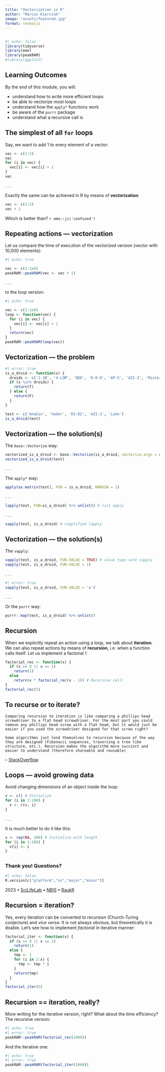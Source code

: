 ```yaml
---
title: "Vectorization in R"
author: "Marcin Kierczak"
image: "assets/featured.jpg"
format: revealjs
---
```


## {visibility="hidden"}

```r
#| echo: false
library(tidyverse)
library(emo)
library(peakRAM)
#library(ggplot2)
```

## Learning Outcomes

By the end of this module, you will:

- understand how to write more efficient loops
- be able to vectorize most loops
- understand how the `apply*` functions work
- be aware of the `purrr` package
- understand what a recursive call is

## The simplest of all `for` loops

Say, we want to add 1 to every element of a vector:

```r
vec <- c(1:5)
vec
for (i in vec) {
  vec[i] <- vec[i] + 1
}
vec
```

. . .

Exactly the same can be achieved in R by means of **vectorization**:

```r
vec <- c(1:5)
vec + 1
```

Which is better than? `r emo::ji('confused')`

## Repeating actions &mdash; vectorization

Let us compare the time of execution of the vectorized version (vector with 10,000 elements):

```r
#| echo: true

vec <- c(1:1e6)
peakRAM::peakRAM(vec <- vec + 1)
```

. . .

to the loop version:

```r
#| echo: true

vec <- c(1:1e6)
loop <- function(vec) {
  for (i in vec) {
    vec[i] <- vec[i] + 1
  }
  return(vec)
}
peakRAM::peakRAM(loop(vec))
```

## Vectorization &mdash; the problem

```r
#| error: true
is_a_droid <- function(x) {
  droids <- c('2-1B', '4-LOM', '8D8', '0-0-0', 'AP-5', 'AZI-3', 'Mister Bones', 'BB-8', 'BB-9E', 'BD-1', 'BT-1', 'C1-10P', 'C-3PO', 'R2-D2')
  if (x %in% droids) {
    return(T)
  } else {
    return(F)
  }
}

test <- c('Anakin', 'Vader', 'R2-D2', 'AZI-3', 'Luke')
is_a_droid(test)
```

## Vectorization &mdash; the solution(s)

The `base::Vectorize` way:

```r
vectorized_is_a_droid <- base::Vectorize(is_a_droid, vectorize.args = c('x'))
vectorized_is_a_droid(test)
```

. . .

The `apply*` way:

```r
apply(as.matrix(test), FUN = is_a_droid, MARGIN = 1)
```

. . .

```r
lapply(test, FUN=is_a_droid) %>% unlist() # list apply
```

. . .

```r
sapply(test, is_a_droid) # simplified lapply
```

## Vectorization &mdash; the solution(s)

The `vapply`:

```r
vapply(test, is_a_droid, FUN.VALUE = TRUE) # value type-safe sapply 
vapply(test, is_a_droid, FUN.VALUE = 1)
```

. . .

```r
#| error: true
vapply(test, is_a_droid, FUN.VALUE = 'a')
```

. . .

Or the `purrr` way:

```r
purrr::map(test, is_a_droid) %>% unlist()
```

## Recursion

When we explicitly repeat an action using a loop, we talk about **iteration**. We can also repeat actions by means of **recursion**, i.e. when a function calls itself. Let us implement a factorial $!$:

```r
factorial_rec <- function(x) {
  if (x == 0 || x == 1)
    return(1)
  else
    return(x * factorial_rec(x - 1)) # Recursive call!
}
factorial_rec(5)
```

## To recurse or to iterate?

    Comparing recursion to iteration is like comparing a phillips head screwdriver to a flat head screwdriver. For the most part you could remove any phillips head screw with a flat head, but it would just be easier if you used the screwdriver designed for that screw right?

    Some algorithms just lend themselves to recursion because of the way they are designed (Fibonacci sequences, traversing a tree like structure, etc.). Recursion makes the algorithm more succinct and easier to understand (therefore shareable and reusable)

 -- [StackOverflow](https://stackoverflow.com/questions/72209/recursion-or-iteration)
 
## Loops &mdash; avoid growing data

Avoid changing dimensions of an object inside the loop:

```r
v <- c() # Initialize
for (i in 1:100) {
  v <- c(v, i)
}
```

. . .

It is much better to do it like this:

```r
v <- rep(NA, 100) # Initialize with length
for (i in 1:100) {
  v[i] <- i
}
```

## {background-image="../../assets/images/cover.jpg"}

### Thank you! Questions?

```r
#| echo: false
R.version[c("platform","os","major","minor")]
```

[2023 • [SciLifeLab](https://www.scilifelab.se/) • [NBIS](https://nbis.se/) • [RaukR](https://nbisweden.github.io/workshop-RaukR-2306/)]{.smaller}

## Recursion = iteration?

Yes, every iteration can be converted to recursion (Church-Turing conjecture) and *vice versa*. It is not always obvious, but theoretically it is doable. Let's see how to implement *factorial* in iterative manner:

```r
factorial_iter <- function(x) {
  if (x == 0 || x == 1)
    return(1)
  else {
    tmp <- 1
    for (i in 2:x) {
      tmp <- tmp * i
    }
    return(tmp)  
  }
}
factorial_iter(5)
```

## Recursion == iteration, really?

More writing for the iterative version, right? What about the time efficiency?  
The recursive version:
```r
#| echo: true
#| error: true
peakRAM::peakRAM(factorial_rec(1000))
```

And the iterative one:

```r
#| echo: true
#| error: true
peakRAM::peakRAM(factorial_iter(1000))
```
